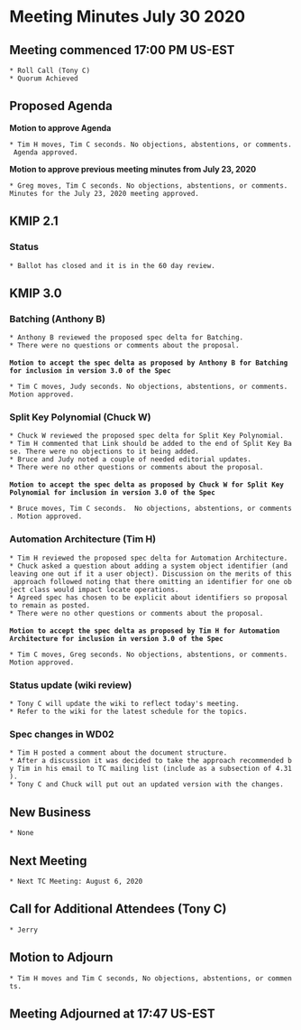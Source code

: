 = Meeting Minutes July 30 2020 =
== Meeting commenced 17:00 PM US-EST ==
 * Roll Call (Tony C)
 * Quorum Achieved

== Proposed Agenda ==

'''Motion to approve Agenda''' 

 * Tim H moves, Tim C seconds. No objections, abstentions, or comments. Agenda approved.

'''Motion to approve previous meeting minutes from July 23, 2020'''

 * Greg moves, Tim C seconds. No objections, abstentions, or comments. Minutes for the July 23, 2020 meeting approved.

== KMIP 2.1 ==
=== Status ===
 * Ballot has closed and it is in the 60 day review.

== KMIP 3.0 ==
=== Batching (Anthony B) ===
 * Anthony B reviewed the proposed spec delta for Batching.
 * There were no questions or comments about the proposal. 
 
 '''Motion to accept the spec delta as proposed by Anthony B for Batching for inclusion in version 3.0 of the Spec'''

 * Tim C moves, Judy seconds. No objections, abstentions, or comments. Motion approved.
 
=== Split Key Polynomial (Chuck W) ===
 * Chuck W reviewed the proposed spec delta for Split Key Polynomial.
 * Tim H commented that Link should be added to the end of Split Key Base. There were no objections to it being added.
 * Bruce and Judy noted a couple of needed editorial updates.
 * There were no other questions or comments about the proposal. 
 
 '''Motion to accept the spec delta as proposed by Chuck W for Split Key Polynomial for inclusion in version 3.0 of the Spec'''

 * Bruce moves, Tim C seconds.  No objections, abstentions, or comments. Motion approved.

=== Automation Architecture (Tim H) ===
 * Tim H reviewed the proposed spec delta for Automation Architecture.
 * Chuck asked a question about adding a system object identifier (and leaving one out if it a user object). Discussion on the merits of this approach followed noting that there omitting an identifier for one object class would impact locate operations.
 * Agreed spec has chosen to be explicit about identifiers so proposal to remain as posted.
 * There were no other questions or comments about the proposal. 
 
 '''Motion to accept the spec delta as proposed by Tim H for Automation Architecture for inclusion in version 3.0 of the Spec'''

 * Tim C moves, Greg seconds. No objections, abstentions, or comments. Motion approved.

=== Status update (wiki review) ===
 * Tony C will update the wiki to reflect today's meeting.
 * Refer to the wiki for the latest schedule for the topics.

=== Spec changes in WD02 ===
 * Tim H posted a comment about the document structure.
 * After a discussion it was decided to take the approach recommended by Tim in his email to TC mailing list (include as a subsection of 4.31).
 * Tony C and Chuck will put out an updated version with the changes.
 
== New Business ==
 * None

== Next Meeting ==
 * Next TC Meeting: August 6, 2020

== Call for Additional Attendees (Tony C) ==
 * Jerry

== Motion to Adjourn ==
 * Tim H moves and Tim C seconds, No objections, abstentions, or comments.

== Meeting Adjourned at 17:47 US-EST ==
